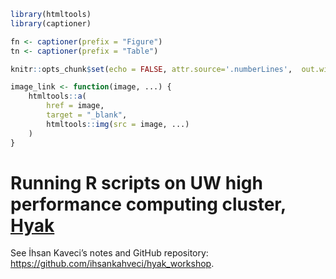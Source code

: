 ```r
library(htmltools)
library(captioner)

fn <- captioner(prefix = "Figure")
tn <- captioner(prefix = "Table")

knitr::opts_chunk$set(echo = FALSE, attr.source='.numberLines',  out.width="50%")

image_link <- function(image, ...) {
    htmltools::a(
        href = image,
        target = "_blank",
        htmltools::img(src = image, ...)
    )
}
```

# Running R scripts on UW high performance computing cluster, [Hyak](https://hyak.uw.edu/)

See İhsan Kaveci's notes and GitHub repository: [https://github.com/ihsankahveci/hyak_workshop](https://github.com/ihsankahveci/hyak_workshop).
